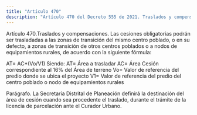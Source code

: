 ```yaml
---
title: "Artículo 470"
description: "Artículo 470 del Decreto 555 de 2021. Traslados y compensaciones."
---
```


Artículo 470.Traslados y compensaciones. Las cesiones obligatorias podrán ser trasladadas a las zonas de transición del mismo centro poblado, o en su defecto, a zonas de transición de otros centros poblados o a nodos de equipamientos rurales, de acuerdo con la siguiente fórmula:
 
AT= AC*(Vo/V1)
Siendo:
AT= Área a trasladar
AC= Área Cesión correspondiente al 16% del Área de terreno Vo= Valor de referencia del predio donde se ubica el proyecto V1= Valor de referencia del predio del centro poblado o nodo de equipamientos rurales
 
Parágrafo. La Secretaría Distrital de Planeación definirá la destinación del área de cesión cuando sea procedente el traslado, durante el trámite de la licencia de parcelación ante el Curador Urbano.